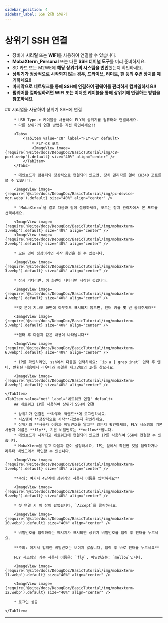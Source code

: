 ```yaml
---
sidebar_position: 4
sidebar_label: SSH 연결 상위기
---
```






# 상위기 SSH 연결


* 장비에 **시리얼** 또는 **WIFI**를 사용하여 연결할 수 있습니다.
* **MobaXterm_Personal** 또는 다른 **SSH 터미널 도구**를 미리 준비하세요.
* SD 카드 또는 M2WE에 **해당 상위기의 시스템을 번인**했는지 확인하세요.
* **상위기가 정상적으로 시작되지 않는 경우, 드라이브, 리미트, 팬 등의 주변 장치를 제거하세요!!**
* **마지막으로 네트워크를 통해 SSH에 연결하여 펌웨어를 편리하게 컴파일하세요!!**
* **펌웨어를 컴파일하려면 WIFI 또는 이더넷 케이블을 통해 상위기에 연결하는 방법을 참조하세요**

<Tabs>
    <TabItem value="serial" label="시리얼 연결" default>
        ## 시리얼을 사용하여 상위기 SSH에 연결

        * USB Type-c 케이블을 사용하여 FLY의 상위기를 컴퓨터와 연결하세요.
        * 다른 상위기의 연결 방법은 직접 확인하세요!!

        <Tabs>
            <TabItem value="c8" label="FLY-C8" default>
                * FLY-C8 포트
                <ImageView image={require('@site/docs/DebugDoc/BasicTutorial/img/c8-port.webp').default} size="40%" align="center" />
            </TabItem>
        </Tabs>

        * 메인보드가 컴퓨터와 정상적으로 연결되어 있으면, 장치 관리자를 열어 CH340 포트를 볼 수 있습니다.

        <ImageView image={require('@site/docs/DebugDoc/BasicTutorial/img/pc-device-mgr.webp').default} size="40%" align="center" />

        * `MobaXterm`을 열고 다음과 같이 설정하세요, 포트는 장치 관리자에서 본 포트를 선택하세요.

        <ImageView image={require('@site/docs/DebugDoc/BasicTutorial/img/mobaxterm-1.webp').default} size="40%" align="center" />
        <ImageView image={require('@site/docs/DebugDoc/BasicTutorial/img/mobaxterm-2.webp').default} size="40%" align="center" />

        * 모든 것이 정상이라면 시작 화면을 볼 수 있습니다.

        <ImageView image={require('@site/docs/DebugDoc/BasicTutorial/img/mobaxterm-3.webp').default} size="40%" align="center" />

        * 잠시 기다리면, 이 화면이 나타나면 시작한 것입니다.

        <ImageView image={require('@site/docs/DebugDoc/BasicTutorial/img/mobaxterm-4.webp').default} size="40%" align="center" />

        **몇 분이 지나도 화면에 아무것도 표시되지 않으면, 엔터 키를 몇 번 눌러주세요**

        <ImageView image={require('@site/docs/DebugDoc/BasicTutorial/img/mobaxterm-5.webp').default} size="40%" align="center" />

        **엔터 후 다음과 같은 내용이 나타납니다**

        <ImageView image={require('@site/docs/DebugDoc/BasicTutorial/img/mobaxterm-6.webp').default} size="40%" align="center" />

        * IP를 확인하려면, ssh에서 다음을 입력하세요: `ip a | grep inet` 입력 후 엔터, 반환된 내용에서 라우터와 동일한 세그먼트의 IP를 찾으세요.

        <ImageView image={require('@site/docs/DebugDoc/BasicTutorial/img/mobaxterm-8.webp').default} size="40%" align="center" />

    </TabItem>
    <TabItem value="net" label="네트워크 연결" default>
        ## 네트워크 IP를 사용하여 상위기 SSH에 연결

        * 상위기가 연결된 **라우터 백엔드**에 로그인하세요.
        * 시스템이 **정상적으로 시작**되었는지 확인하세요.
        * 상위기의 **사용자 이름과 비밀번호를 알고** 있는지 확인하세요, FLY 시스템의 기본 사용자 이름은 **fly**, 기본 비밀번호는 **mellow**입니다.
        * 메인보드가 시작되고 네트워크에 연결되어 있으면 IP를 사용하여 SSH에 연결할 수 있습니다.
        * MobaXterm을 열고 다음과 같이 설정하세요, IP는 앞에서 확인한 것을 입력하거나 라우터 백엔드에서 확인할 수 있습니다.

        <ImageView image={require('@site/docs/DebugDoc/BasicTutorial/img/mobaxterm-1.webp').default} size="40%" align="center" />

        **주의: 여기서 4단계에 상위기의 사용자 이름을 입력하세요**

        <ImageView image={require('@site/docs/DebugDoc/BasicTutorial/img/mobaxterm-9.webp').default} size="40%" align="center" />

        * 첫 연결 시 이 창이 팝업됩니다, `Accept`를 클릭하세요.

        <ImageView image={require('@site/docs/DebugDoc/BasicTutorial/img/mobaxterm-10.webp').default} size="40%" align="center" />

        * 비밀번호를 입력하라는 메시지가 표시되면 상위기 비밀번호를 입력 후 엔터를 누르세요.

        **주의: 여기서 입력한 비밀번호는 보이지 않습니다, 입력 후 바로 엔터를 누르세요**

        FLY 시스템의 기본 사용자 이름은: `fly`, 비밀번호는: `mellow`입니다.

        <ImageView image={require('@site/docs/DebugDoc/BasicTutorial/img/mobaxterm-11.webp').default} size="40%" align="center" />

        <ImageView image={require('@site/docs/DebugDoc/BasicTutorial/img/mobaxterm-12.webp').default} size="40%" align="center" />

        * 로그인 성공

    </TabItem>
</Tabs>

----
